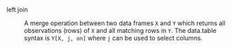 left join

: A merge operation between two data frames `X` and `Y` which returns all observations (rows) of `X` and all matching rows in `Y`. The data.table syntax is `Y[X, j, on]` where `j` can be used to select columns.
